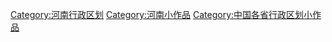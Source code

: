 {{Hiddencat}}
[[Category:河南行政区划|Category:河南行政区划]]
[[Category:河南小作品|Category:河南小作品]]
[[Category:中国各省行政区划小作品|Category:中国各省行政区划小作品]]